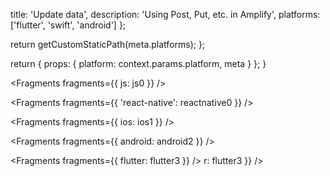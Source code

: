 
  title: 'Update data',
  description: 'Using Post, Put, etc. in Amplify',
  platforms: ['flutter', 'swift', 'android']
};

  return getCustomStaticPath(meta.platforms);
};

  return {
    props: {
      platform: context.params.platform,
      meta
    }
  };
}


<Fragments fragments={{ js: js0 }} />


<Fragments fragments={{ 'react-native': reactnative0 }} />


<Fragments fragments={{ ios: ios1 }} />


<Fragments fragments={{ android: android2 }} />


<Fragments fragments={{ flutter: flutter3 }} />
r: flutter3 }} />
